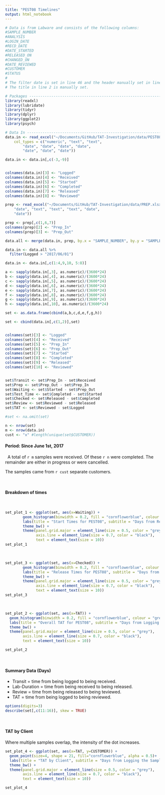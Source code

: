 ```yaml
---
title: "PEST08 Timelines"
output: html_notebook
---
```

```r

# Data is from Labware and consists of the following columns:
#SAMPLE_NUMBER
#ANALYSIS
#LOGIN_DATE
#RECD_DATE
#DATE_STARTED
#RELEASED_ON
#CHANGED_ON
#DATE_REVIEWED
#CUSTOMER
#STATUS
#
# The filter date is set in line 46 and the header manually set in line 80.
# The title in line 2 is manually set.
```


```r
# Packages ---------------------------------------------------------------
library(readxl)
library(lubridate)
library(tidyr)
library(dplyr)
library(ggplot2)
library(psych)

# Data In ----------------------------------------------------------------
data.in <- read_excel("~/Documents/GitHub/TAT-Investigation/data/PEST08_2017b.xlsx", 
    col_types = c("numeric", "text", "text", 
        "date", "date", "date", "date", 
        "date", "date", "date"))

data.in <- data.in[,c(-3,-9)]


colnames(data.in)[3] <- "Logged"
colnames(data.in)[4] <- "Received"
colnames(data.in)[5] <- "Started"
colnames(data.in)[6] <- "Completed"
colnames(data.in)[7] <- "Released"
colnames(data.in)[8] <- "Reviewed"

prep <- read_excel("~/Documents/GitHub/TAT-Investigation/data/PREP.xlsx", col_types = c("numeric", 
    "date", "text", "text", "text", "date", 
    "date"))

prep <- prep[,c(1,6,7)]
colnames(prep)[2] <- "Prep_In"
colnames(prep)[3] <- "Prep_Out"

data.all <- merge(data.in, prep, by.x = "SAMPLE_NUMBER", by.y = "SAMPLE_NUMBER", all = TRUE)

data.in <- data.all %>% 
  filter(Logged > "2017/06/01")

data.in <- data.in[,c(1:4,9,10, 5:8)]

a <- sapply(data.in[,3], as.numeric)/(3600*24)
b <- sapply(data.in[,4], as.numeric)/(3600*24)
c <- sapply(data.in[,5], as.numeric)/(3600*24)
d <- sapply(data.in[,6], as.numeric)/(3600*24)
e <- sapply(data.in[,7], as.numeric)/(3600*24)
f <- sapply(data.in[,8], as.numeric)/(3600*24)
g <- sapply(data.in[,9], as.numeric)/(3600*24)
h <- sapply(data.in[,10], as.numeric)/(3600*24)

set <- as.data.frame(cbind(a,b,c,d,e,f,g,h))

set <- cbind(data.in[,c(1,2)],set)


colnames(set)[3] <- "Logged"
colnames(set)[4] <- "Received"
colnames(set)[5] <- "Prep_In"
colnames(set)[6] <- "Prep_Out"
colnames(set)[7] <- "Started"
colnames(set)[8] <- "Completed"
colnames(set)[9] <- "Released"
colnames(set)[10] <- "Reviewed"


set$Transit <- set$Prep_In - set$Received
set$Prep <- set$Prep_Out - set$Prep_In
set$Waiting <- set$Started - set$Prep_Out
set$Test_Time <- set$Completed - set$Started
set$Checked <- set$Released - set$Completed
set$Review <- set$Reviewed - set$Released
set$TAT <- set$Reviewed - set$Logged

#set <- na.omit(set)

n <- nrow(set)
m <- nrow(data.in)
cust <- "x" #length(unique(set$CUSTOMER))


```

#### Period: Since June 1st, 2017
&nbsp;
A total of `r m` samples were received.  Of these `r n` were completed.  The remainder are either in progress or were cancelled.

The samples came from `r cust` separate customers.

&nbsp;


#### Breakdown of times
&nbsp;


```r
set_plot_1 <- ggplot(set, aes(x=Waiting)) +
        geom_histogram(binwidth = 0.2, fill = "cornflowerblue", colour = "grey85")+
        labs(title = "Start Times for PEST08", subtitle = "Days from Receipt at the Laboratory to Commencing Testing", x="Days", y="Samples") +
        theme_bw() +
        theme(panel.grid.major = element_line(size = 0.5, color = "grey"), 
              axis.line = element_line(size = 0.7, color = "black"), 
              text = element_text(size = 10))
set_plot_1
```

&nbsp;

```r
set_plot_3 <- ggplot(set, aes(x=Checked)) +
        geom_histogram(binwidth = 0.2, fill = "cornflowerblue", colour = "grey85")+
        labs(title = "Release Times for PEST08", subtitle = "Days from Completing Testing to Releasing", x="Days", y="Samples") +
        theme_bw() +
        theme(panel.grid.major = element_line(size = 0.5, color = "grey"), 
              axis.line = element_line(size = 0.7, color = "black"), 
              text = element_text(size = 10))
set_plot_3
```
&nbsp;



```r
set_plot_2 <- ggplot(set, aes(x=TAT)) +
  geom_histogram(binwidth = 0.2, fill = "cornflowerblue", colour = "grey85")+
  labs(title = "Overall TAT for PEST08", subtitle = "Days from Logging the Sample to Reviewing the Sample", x="Days", y="Samples") +
  theme_bw() +
  theme(panel.grid.major = element_line(size = 0.5, color = "grey"), 
        axis.line = element_line(size = 0.7, color = "black"), 
        text = element_text(size = 10))

set_plot_2
```
&nbsp;


#### Summary Data (Days)

* Transit = time from being logged to being received.
* Lab-Duration = time from being received to being released.
* Review = time from being released to being teviewed.
* TAT = time from being logged to being reviewed.


```r
options(digits=3)
describe(set[,c(11:16)], skew = TRUE)
```
&nbsp;

#### TAT by Client

Where multiple samples overlap, the intensity of the dot increases.

```r
set_plot_4 <- ggplot(set, aes(x=TAT, y=CUSTOMER)) +
  geom_point(size=4, shape = 21, fill="cornflowerblue", alpha = 0.5)+
  labs(title = "TAT by Client", subtitle = "Days from Logging the Sample to Reviewing the Sample", x="Days", y="") +
  theme_bw() +
  theme(panel.grid.major = element_line(size = 0.5, color = "grey"), 
        axis.line = element_line(size = 0.7, color = "black"), 
        text = element_text(size = 10))

set_plot_4
```
